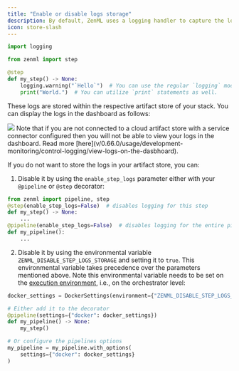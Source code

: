 ```yaml
---
title: "Enable or disable logs storage"
description: By default, ZenML uses a logging handler to capture the logs that occur during the execution of a step. Users are free to use the default python logging module or print statements, and ZenML's logging handler will catch these logs and store them.
icon: store-slash
---
```


```py
import logging

from zenml import step

@step
def my_step() -> None:
    logging.warning("`Hello`")  # You can use the regular `logging` module.
    print("World.")  # You can utilize `print` statements as well.
```

These logs are stored within the respective artifact store of your stack. You can display the logs in the dashboard as follows:
<Frame caption="Displaying step logs on the dashboard">
  <img src="/_assets/how-to/stack-47.avif" />
</Frame>

<Note>
    Note that if you are not connected to a cloud artifact store with a service connector configured then you will not be able to view your logs in the dashboard. Read more [here](v/0.66.0/usage/development-monitoring/control-logging/view-logs-on-the-dasbhoard).
</Note>

If you do not want to store the logs in your artifact store, you can:

1. Disable it by using the `enable_step_logs` parameter either with your `@pipeline` or `@step` decorator:

```py
from zenml import pipeline, step
@step(enable_step_logs=False)  # disables logging for this step
def my_step() -> None:
    ...
@pipeline(enable_step_logs=False)  # disables logging for the entire pipeline
def my_pipeline():
    ...
```
2. Disable it by using the environmental variable `ZENML_DISABLE_STEP_LOGS_STORAGE` and setting it to `true`. This environmental variable takes precedence over the parameters mentioned above. Note this environmental variable needs to be set on the [execution environment](v/0.66.0/usage/project-setup/configure-python-environments#execution-environments), i.e., on the orchestrator level:

```py
docker_settings = DockerSettings(environment={"ZENML_DISABLE_STEP_LOGS_STORAGE": "true"})

# Either add it to the decorator
@pipeline(settings={"docker": docker_settings})
def my_pipeline() -> None:
    my_step()

# Or configure the pipelines options
my_pipeline = my_pipeline.with_options(
    settings={"docker": docker_settings}
)
```
